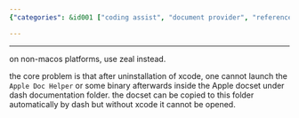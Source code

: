```yaml
---
{"categories": &id001 ["coding assist", "document provider", "reference", "search engine"], "category": "Software Troubleshooting", "date": "2022-08-07 20:00:37", "description": "This article discusses the problem of not being able to run Apple Doc Helper or a binary after uninstalling Xcode, which impacts using dash documentation on non-MacOS platforms. It suggests Zeal as an alternative solution.", "tags": *id001, "title": "Dash Api Docset Reference Search"}

---
```


------

on non-macos platforms, use zeal instead.

the core problem is that after uninstallation of xcode, one cannot launch the `Apple Doc Helper` or some binary afterwards inside the Apple docset under dash documentation folder. the docset can be copied to this folder automatically by dash but without xcode it cannot be opened.

